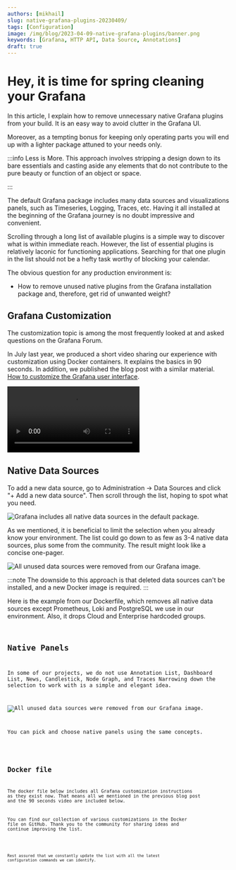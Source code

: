```yaml
---
authors: [mikhail]
slug: native-grafana-plugins-20230409/
tags: [Configuration]
image: /img/blog/2023-04-09-native-grafana-plugins/banner.png
keywords: [Grafana, HTTP API, Data Source, Annotations]
draft: true
---
```



# Hey, it is time for spring cleaning your Grafana

In this article, I explain how to remove unnecessary native Grafana plugins from your build. It is an easy way to avoid clutter in the Grafana UI. 

Moreover, as a tempting bonus for keeping only operating parts you will end up with a lighter package attuned to your needs only. 


:::info Less is More.
This approach involves stripping a design down to its bare essentials and casting aside any elements that do not contribute to the pure beauty or function of an object or space.

:::

The default Grafana package includes many data sources and visualizations panels, such as Timeseries, Logging, Traces, etc. Having it all installed at the beginning of the Grafana journey is no doubt impressive and convenient. 

Scrolling through a long list of available plugins is a simple way to discover what is within immediate reach. 
However, the list of essential plugins is relatively laconic for functioning applications. Searching for that one plugin in the list should not be a hefty task worthy of blocking your calendar.

The obvious question for any production environment is:
 - How to remove unused native plugins from the Grafana installation package and, therefore, get rid of unwanted weight?
 
## Grafana Customization

The customization topic is among the most frequently looked at and asked questions on the Grafana Forum.

In July last year, we produced a short video sharing our experience with customization using Docker containers. It explains the basics in 90 seconds. In addition, we published the blog post with a similar material. [How to customize the Grafana user interface](/blog/how-to-customize-the-grafana-user-interface-8d70a42dc2b6/).

<Video
  src="https://www.youtube.com/embed/3GRoa8TzIxY"
  title="Change titles, icons, footer, default dashboard in Grafana 9."
/>

## Native Data Sources

To add a new data source, go to Administration -> Data Sources and click "+ Add a new data source". Then scroll through the list, hoping to spot what you need.

<Image
  title="Grafana includes all native data sources in the default package."
  src="/img/blog/2023-04-09-native-grafana-plugins/datasources-all.png"
  lazy={false}
/>

As we mentioned, it is beneficial to limit the selection when you already know your environment. The list could go down to as few as 3-4 native data sources, plus some from the community. The result might look like a concise one-pager.

<Image
  title="All unused data sources were removed from our Grafana image."
  src="/img/blog/2023-04-09-native-grafana-plugins/datasources.png"
  lazy={false}
/>

:::note
The downside to this approach is that deleted data sources can't be installed, and a new Docker image is required.
:::

Here is the example from our Dockerfile, which removes all native data sources except Prometheus, Loki and PostgreSQL we use in our environment. Also, it drops Cloud and Enterprise hardcoded groups.

<Code
  url="https://github.com/VolkovLabs/volkovlabs.io/blob/main/blog/2023-04-09-native-grafana-plugins/datasources.docker"
  language="docker"
/>



## Native Panels

In some of our projects, we do not use Annotation List, Dashboard List, News, Candlestick, Node Graph, and Traces 
Narrowing down the selection to work with is a simple and elegant idea. 

<Image
  title="All unused data sources were removed from our Grafana image."
  src="/img/blog/2023-04-09-native-grafana-plugins/panels.png"
  lazy={false}
/>

You can pick and choose native panels using the same concepts.

<Code
  url="https://github.com/VolkovLabs/volkovlabs.io/blob/main/blog/2023-04-09-native-grafana-plugins/panels.docker"
  language="docker"
/>

## Docker file

The docker file below includes all Grafana customization instructions as they exist now. 
That means all we mentioned in the previous blog post and the 90 seconds video are included below.

You can find our collection of various customizations in the Docker file on GitHub. 
Thank you to the community for sharing ideas and continue improving the list.

<Code
  url="https://github.com/VolkovLabs/volkovlabs-app/blob/main/Dockerfile"
  language="docker"
/>

Rest assured that we constantly update the list with all the latest configuration commands we can identify.
